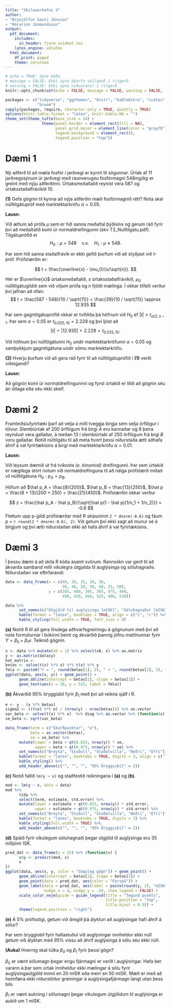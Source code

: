 ```yaml
---
title: "Skilaverkefni 3"
author:
- "Brynjólfur Gauti Jónsson"
- "Þórarinn Jónmundsson"
output:
  pdf_document:
    includes:
      in_header: fjarm_snidmat.tex
    latex_engine: xelatex
  html_document:
    df_print: paged
    theme: cerulean
---
```


```r
# echo = TRUE: Sýna kóða
# message = FALSE: Ekki sýna óþarfa skilaboð í ritgerð
# warning = FALSE: Ekki sýna viðvaranir í ritgerð
knitr::opts_chunk$set(echo = FALSE, message = FALSE, warning = FALSE, fig.pos = 'h')

```

```r
packages <- c("tidyverse", "ggthemes", "knitr", "kableExtra", "scales", "ggforce", "ggsci",
              "broom")
sapply(packages, require, character.only = TRUE, quietly = TRUE)
options(knitr.table.format = "latex", knitr.kable.NA = "")
theme_set(theme_tufte(base_size = 14) +
                theme(panel.border = element_rect(fill = NA),
                      panel.grid.major = element_line(color = "gray78"),
                      legend.background = element_rect(),
                      legend.position = "top"))
```

# Dæmi 1

Ný aðferð til að mæla fosfór í jarðvegi er kynnt til sögunnar. Úrtak af 11 jarðvegssýnum úr jarðvegi með raunverugeu fosfórmagni $548 mg/kg$ er greint með nýju aðferðinni. Úrtaksmeðaltalið reynist vera 587 og úrtaksstaðalfrávikið 10.

**(1)** Gefa gögnin til kynna að nýja aðferðin mæli fosfórmagnið rétt? Nota skal núlltilgátupróf með marktektarkröfu $\alpha = 0.05$.

**Lausn:**

Við ætlum að prófa $\mu$ sem er hið sanna meðaltal þýðisins og gerum ráð fyrir því að meðaltalið komi úr normaldreifingunni (skv T3_Nulltilgatu.pdf). Tilgátuprófið er 
$$
H_0 : \mu = 548 \quad \mbox{v.s.} \quad H_1: \mu \neq 548.
$$

Þar sem hið sanna staðalfrávik er ekki gefið þurfum við að styðjast við $t$-próf. Prófstærðin er:

$$
t = \frac{\overline{x} - \mu_0}{s/\sqrt{n}}.
$$

Hér er $\overline{x}$ úrtaksmeðaltalið, $s$ úrtaksstaðalfrávikið, $\mu_0$ núlltilgátugildið sem við viljum prófa og $n$ fjöldi mælinga. Í okkar tilfelli verður því jafnan að ofan:
$$
t = \frac{587 - 548}{10 / \sqrt{11}} = \frac{39}{10 / \sqrt{11}} \approx 12.935
$$

Þar sem gagntilgátuprófið okkar er tvíhliða þá höfnum við $H_0$ ef $|t| > t_{\alpha /2, n-1}$. Þar sem $\alpha = 0.05$ er $t_{0.025, 10} = 2.228$ og því ljóst að
$$
|t| = |12.935| > 2.228 = t_{0.025, 10}.
$$

Við höfnum því núlltilgátunni $H_0$ undir marktektarkröfunni $\alpha = 0.05$ og samþykkjum gagntilgátuna undir sömu marktektarkröfu.

**(2)** Hverju þurfum við að gera ráð fyrir til að núlltilgátuprófið í **(1)** verði viðeigandi?

**Lausn:**

Að gögnin komi úr normaldreifingunnni og fyrst úrtakið er lítið að gögnin séu án útlaga eða séu ekki skeif.

\newpage

# Dæmi 2

Framleiðslufyrirtæki þarf að velja á milli tveggja birgja sem selja örflögur í tölvur. Slembiúrtak af 200 örflögum frá birgi *A* eru kannaðar og 8 þeira reyndust vera gallaðar, á meðan 13 í slembiúrtaki af 250 örflögum frá brgi *B* voru gallaðar. Notið núltilgátu til að meta hvort þessi niðurstaða ætti aðhafa áhrif á val fyrirtækisins á birgi með marktektarkröfu $\alpha = 0.01$.

**Lausn:**

Við leysum dæmið út frá tvíkosta *(e. binomial)* dreifingunni. Þar sem úrtakið er nægilega stórt notum við normaldreifinguna til að nálga prófstærð miðað vil núlltilgátuna $H_0: p_A = p_B$.

Höfum að $\hat p_A = \frac{8}{200}$, $\hat p_B = \frac{13}{250}$, $\hat p = \frac{8 + 13}{200 + 250} = \frac{21}{450}$. Prófstærðin okkar verður

$$
z = \frac{\hat p_A - \hat p_B}{\sqrt{\hat p(1 - \hat p)(1/n_1 + 1/n_2)}} = -0.6
$$
Flettum upp p-gildi prófstærðar með R skipuninni `2 * dnorm(-0.6)` og fáum p = `r round(2 * dnorm(-0.6), 2)`. Við getum því ekki sagt að munur sé á birgjum og því ætti niðurstaðan ekki að hafa áhrif á val fyrirtækisins.


\newpage

# Dæmi 3

Í þessu dæmi á að skila R kóða ásamt svörum. Rannsókn var gerð til að ákvarða samband milli vikulegra útgjalda til auglýsinga og söluhagnaðs. Niðurstaðan var eftirfarandi:

```r
data <- data_frame(x = c(40, 20, 25, 20, 30, 
                         50, 40, 20, 50, 40, 25, 50),
                   y = c(385, 400, 395, 365, 475, 440, 
                         490, 420, 560, 525, 480, 510))

data %>%
      set_names(c("Útgjöld til auglýsinga [mISK]", "Söluhagnaður [mISK]")) %>%
      kable(format = "latex", booktabs = TRUE, align = c("c", "c")) %>%
      kable_styling(full_width = TRUE, font_size = 9)
```

**(a)** Notið R til að gera línulega aðhvarfsgreiningu á gögnunum með því að nota formúlurnar í bókinni beint og ákvarðið þannig jöfnu matlínunnar fyrir $Y = \beta_0 + \beta_1x$. Teiknið gögnin.

```r
x <- data %>% mutate(x0 = 1) %>% select(x0, x) %>% as.matrix
y <- as.matrix(data$y)
hat_matrix <- 
betas <- solve(t(x) %*% x) %*% t(x) %*% y
fmla <- paste0("Y = ", round(betas[1], 2), " + ", round(betas[2], 2), "x")
ggplot(data, aes(x, y)) + geom_point() +
      geom_abline(intercept = betas[1], slope = betas[2]) +
      geom_text(aes(x = 30, y = 525, label = fmla))
```

\newpage

**(b)** Ákvarðið 95% öryggisbil fyrir $\beta_1$ með því að reikna sjálf í R.

```r
e <- y - (x %*% betas)
sigma2 <- ((t(e) %*% e) / (nrow(y) - nrow(betas))) %>% as.vector
var_beta <- solve(t(x) %*% x)  %>% diag %>% as.vector %>% (function(x) x * sigma2)
se_beta <- sqrt(var_beta)

data_frame(term = c("Skurðpunktur", "x"), 
           beta = as.vector(betas), 
           se = se_beta) %>%
      mutate(lower = beta + qt(0.025, nrow(y)) * se,
             upper = beta + qt(0.975, nrow(y)) * se) %>%
      set_names(c("Breyta", "Stuðull", "Staðalvilla", "Neðri", "Efri")) %>%
      kable(format = "latex", booktabs = TRUE, digits = 3, align = c("l", rep("c", 4))) %>%
      kable_styling() %>%
      add_header_above(c("", "", "", "95% Öryggisbil" = 2))
```   


**(c)** Notið fallið `lm(y ~ x)` og staðfestið reikningana í **(a)** og **(b)**.

```r
mod <- lm(y ~ x, data = data)
mod %>%
      tidy %>%
      select(term, estimate, std.error) %>%
      mutate(lower = estimate + qt(0.025, nrow(y)) * std.error,
             upper = estimate + qt(0.975, nrow(y)) * std.error) %>%
      set_names(c("Breyta", "Stuðull", "Staðalvilla", "Neðri", "Efri")) %>%
      kable(format = "latex", booktabs = TRUE, digits = 3) %>%
      kable_styling(full_width = TRUE) %>%
      add_header_above(c("", "", "", "95% Öryggisbil" = 2))
```

\newpage

**(d)** Spáið fyrir vikulegum söluhagnaði þegar útgjöld til auglýsinga eru 35 milljónir ISK.

```r
pred_dat <- data_frame(x = 35) %>% (function(x) {
      x$y <- predict(mod, x)
      x
})
ggplot(data, aes(x, y, color = "Söguleg gögn")) + geom_point() +
      geom_abline(intercept = betas[1], slope = betas[2]) +
      geom_point(data = pred_dat, aes(color = "Forspá")) +
      geom_label(data = pred_dat, aes(label = paste(round(y, 2), "mISK"), color = "Forspá"), 
                 nudge_x = 4, nudge_y = -10, show.legend = FALSE) +
      scale_color_nejm(guide = guide_legend(title = "Tegund punkts",
                                            title.position = "top",
                                            title.hjust = 0.5)) +
      theme(legend.position = "right")
```


**(e)** Á 5% prófsstigi, getum við dregið þá ályktun að auglýsingar hafi áhrif á sölur?

Þar sem öryggisbil fyrir hallastuðul við auglýsingar inniheldur ekki núll getum við ályktan með 95% vissu að áhrif auglýsinga á sölu séu ekki núll.

**(Auka)** Hvernig skal túlka $\beta_0$ og $\beta_1$ fyrir þessi gögn?

$\beta_0$ er vænt sölumagn þegar engu fjármagni er varið í auglýsingar. Hafa ber varann á þar sem úrtak inniheldur ekki mælingar á sölu fyrir auglýsingaútgjöld minni en 20 mISK eða meiri en 50 mISK. Mælt er með að heimfæra ekki niðurstöður greiningar á auglýsingafjármagn langt utan þess bils.

$\beta_1$ er vænt aukning í sölumagni þegar vikulegum útgjöldum til auglýsinga er aukið um 1 mISK.
